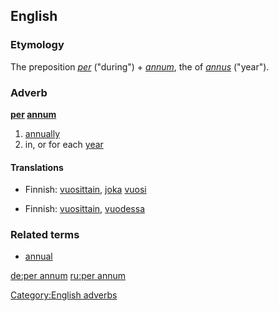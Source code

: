 ==English==

===Etymology===
The {{L.}} preposition ''[[per#Latin|per]]'' ("during") + ''[[annum]]'', the {{accusative}} {{singular}} of ''[[annus]]'' ("year").

===Adverb===
'''[[per]] [[annum]]'''

# [[annually]]
# in, or for each [[year]]

====Translations====
{{trans-top|annually}}
*Finnish: [[vuosittain]], [[joka]] [[vuosi]]
{{trans-mid}}
{{trans-bottom}}

{{trans-top|in, or for each year}}
*Finnish: [[vuosittain]], [[vuosi|vuodessa]]
{{trans-mid}}
{{trans-bottom}}

===Related terms===
* [[annual]]

[[Category:English adverbs]]

[[de:per annum]]
[[ru:per annum]]